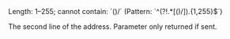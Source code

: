<ParamField body="AddressLine2" type="string">
Length: 1–255; cannot contain: `()/` (Pattern: `^(?!.*[()/]).{1,255}$`)

The second line of the address. Parameter only returned if sent.
</ParamField>